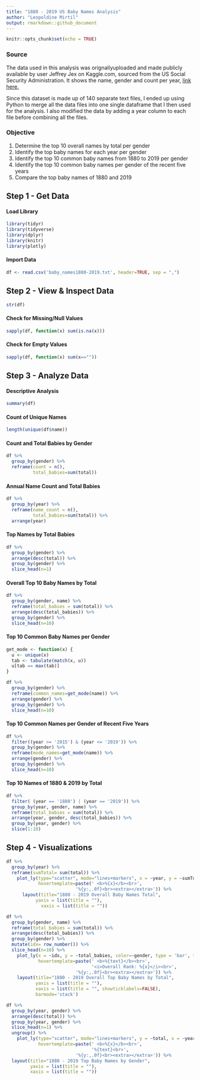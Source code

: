 ---
title: "1880 - 2019 US Baby Names Analysis"
author: "Leopoldine Mirtil"
output: rmarkdown::github_document
---

```{r setup, include=FALSE}
knitr::opts_chunk$set(echo = TRUE)
```

### Source

The data used in this analysis was orignallyuploaded and made publicly available by user Jeffrey Jex on Kaggle.com, sourced from the US Social Security Administration. It shows the name, gender and count per year, [link here.](https://www.kaggle.com/datasets/jeffreyjex/us-baby-names-18802019)

Since this dataset is made up of 140 separate text files, I ended up using Python to merge all the data files into one single dataframe that I then used for the analysis. I also modified the data by adding a year column to each file before combining all the files. 

### Objective

1. Determine the top 10 overall names by total per gender
2. Identify the top baby names for each year per gender
3. Identify the top 10 common baby names from 1880 to 2019 per gender
4. Identify the top 10 common baby names per gender of the recent five years
5. Compare the top baby names of 1880 and 2019

## Step 1 - Get Data

#### Load Library

```{r, message=FALSE, warning=FALSE}
library(tidyr)
library(tidyverse)
library(dplyr)
library(knitr)
library(plotly)
```


#### Import Data

```{r}
df <- read.csv('baby_names1880-2019.txt', header=TRUE, sep = ",")
```


## Step 2 - View & Inspect Data

```{r}
str(df)
```


#### Check for Missing/Null Values

```{r}
sapply(df, function(x) sum(is.na(x)))
```


#### Check for Empty Values

```{r}
sapply(df, function(x) sum(x==""))
```


## Step 3 - Analyze Data

#### Descriptive Analysis

```{r}
summary(df)
```
#### Count of Unique Names

```{r}
length(unique(df$name))
```
#### Count and Total Babies by Gender

```{r}
df %>%
  group_by(gender) %>%
  reframe(count = n(), 
          total_babies=sum(total))
```

#### Annual Name Count and Total Babies 

```{r}
df %>%
  group_by(year) %>%
  reframe(name_count = n(),
          total_babies=sum(total)) %>%
  arrange(year)
```

#### Top Names by Total Babies 

```{r}
df %>%
  group_by(gender) %>%
  arrange(desc(total)) %>%
  group_by(gender) %>%
  slice_head(n=1)
```

#### Overall Top 10 Baby Names by Total 

```{r}
df %>%
  group_by(gender, name) %>%
  reframe(total_babies = sum(total)) %>%
  arrange(desc(total_babies)) %>%
  group_by(gender) %>%
  slice_head(n=10)
```


#### Top 10 Common Baby Names per Gender

```{r}
get_mode <- function(x) {
  u <- unique(x)
  tab <- tabulate(match(x, u))
  u[tab == max(tab)]
}

df %>%
  group_by(gender) %>%
  reframe(common_names=get_mode(name)) %>%
  arrange(gender) %>%
  group_by(gender) %>%
  slice_head(n=10)
```

#### Top 10 Common Names per Gender of Recent Five Years

```{r}
df %>%
  filter((year >= '2015') & (year <= '2019')) %>%
  group_by(gender) %>%
  reframe(mode_names=get_mode(name)) %>%
  arrange(gender) %>%
  group_by(gender) %>%
  slice_head(n=10)
```

#### Top 10 Names of 1880 & 2019 by Total

```{r}
df %>%
  filter( (year == '1880') | (year == '2019')) %>%
  group_by(year, gender, name) %>%
  reframe(total_babies = sum(total)) %>%
  arrange(year, gender, desc(total_babies)) %>%
  group_by(year, gender) %>%
  slice(1:10)
```


## Step 4 - Visualizations

```{r, message=FALSE, warning=FALSE, echo=FALSE}
df %>%
  group_by(year) %>%
  reframe(sumTotal= sum(total)) %>%
    plot_ly(type="scatter", mode="lines+markers", x = ~year, y = ~sumTotal, text=~year,
            hovertemplate=paste(' <b>%{x}</b><br>', 
                          '%{y:,.0f}<br><extra></extra>')) %>%
      layout(title="1880 - 2019 Overall Baby Names Total",
           yaxis = list(title = ""),
             xaxis = list(title = ""))
```



```{r, message=FALSE, warning=FALSE, echo=FALSE}
df %>%
  group_by(gender, name) %>%
  reframe(total_babies = sum(total)) %>%
  arrange(desc(total_babies)) %>%
  group_by(gender) %>%
  mutate(idx= row_number()) %>%
  slice_head(n=10) %>%
    plot_ly(x = ~idx, y = ~total_babies, color=~gender, type = 'bar', text=~name,
            hovertemplate=paste(' <b>%{text}</b><br>',
                                '<i>Overall Rank: %{x}</i><br>',
                          '%{y:,.0f}<br><extra></extra>')) %>%
    layout(title="1880 - 2019 Overall Top Baby Names by Total",
           yaxis = list(title = ""),
           xaxis = list(title = "", showticklabels=FALSE),
           barmode='stack')
```




```{r message=FALSE, warning=FALSE, echo=FALSE}
df %>%
  group_by(year, gender) %>%
  arrange(desc(total)) %>%
  group_by(year, gender) %>%
  slice_head(n=1) %>%
  ungroup() %>%
    plot_ly(type="scatter", mode="lines+markers", y = ~total, x = ~year, color = ~gender, text= ~name,
            hovertemplate=paste(' <b>%{x}</b><br>', 
                                '%{text}<br>', 
                          '%{y:,.0f}<br><extra></extra>')) %>%
  layout(title="1880 - 2019 Top Baby Names by Gender",
         yaxis = list(title = ""),
         xaxis = list(title = ""))
```





